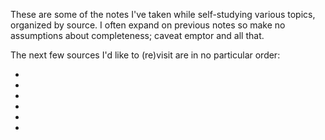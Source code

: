 
These are some of the notes I've taken while self-studying various topics,
organized by source. I often expand on previous notes so make no assumptions 
about completeness; caveat emptor and all that.

The next few sources I'd like to (re)visit are in no particular order:
- <A text="Programming Massively Parallel Processors" href="https://shop.elsevier.com/books/programming-massively-parallel-processors/hwu/978-0-323-91231-0" />
- <A text="The Elements of Style" href="https://www.gutenberg.org/files/37134/37134-h/37134-h.htm" />
- <A text="Linear Algebra Done Right" href="https://linear.axler.net/" />
- <A text="An Introduction to Statistical Learning" href="https://www.statlearning.com/" />
- <A text="Asset Pricing" href="https://www.johnhcochrane.com/asset-pricing" />
- <A text="An Introduction to Assembly Programming" href="https://riscv-programming.org/book/riscv-book.html" />
